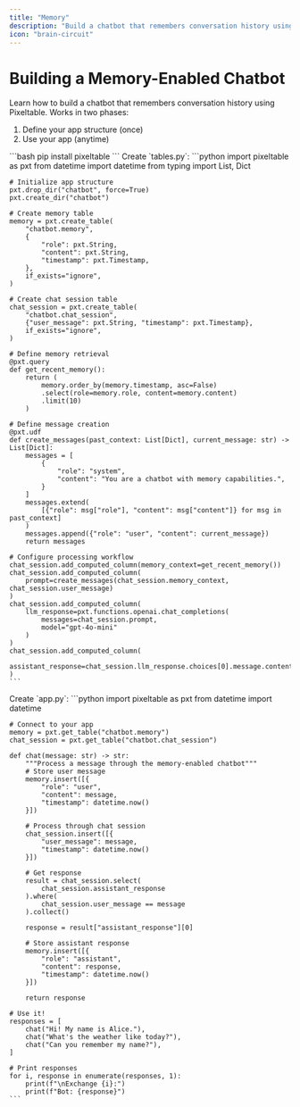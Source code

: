 ```yaml
---
title: "Memory"
description: "Build a chatbot that remembers conversation history using Pixeltable"
icon: "brain-circuit"
---
```


# Building a Memory-Enabled Chatbot

Learn how to build a chatbot that remembers conversation history using Pixeltable. Works in two phases:
1. Define your app structure (once)
2. Use your app (anytime)

<Steps>
  <Step title="Install Dependencies">
    ```bash
    pip install pixeltable
    ```
  </Step>

  <Step title="Define Your Backend Tables" icon="table">
    Create `tables.py`:
    ```python
    import pixeltable as pxt
    from datetime import datetime
    from typing import List, Dict

    # Initialize app structure
    pxt.drop_dir("chatbot", force=True)
    pxt.create_dir("chatbot")

    # Create memory table
    memory = pxt.create_table(
        "chatbot.memory",
        {
            "role": pxt.String,
            "content": pxt.String,
            "timestamp": pxt.Timestamp,
        },
        if_exists="ignore",
    )

    # Create chat session table
    chat_session = pxt.create_table(
        "chatbot.chat_session",
        {"user_message": pxt.String, "timestamp": pxt.Timestamp},
        if_exists="ignore",
    )

    # Define memory retrieval
    @pxt.query
    def get_recent_memory():
        return (
            memory.order_by(memory.timestamp, asc=False)
            .select(role=memory.role, content=memory.content)
            .limit(10)
        )

    # Define message creation
    @pxt.udf
    def create_messages(past_context: List[Dict], current_message: str) -> List[Dict]:
        messages = [
            {
                "role": "system",
                "content": "You are a chatbot with memory capabilities.",
            }
        ]
        messages.extend(
            [{"role": msg["role"], "content": msg["content"]} for msg in past_context]
        )
        messages.append({"role": "user", "content": current_message})
        return messages

    # Configure processing workflow
    chat_session.add_computed_column(memory_context=get_recent_memory())
    chat_session.add_computed_column(
        prompt=create_messages(chat_session.memory_context, chat_session.user_message)
    )
    chat_session.add_computed_column(
        llm_response=pxt.functions.openai.chat_completions(
            messages=chat_session.prompt,
            model="gpt-4o-mini"
        )
    )
    chat_session.add_computed_column(
        assistant_response=chat_session.llm_response.choices[0].message.content
    )
    ```
  </Step>

  <Step title="Use Your App" icon="play">
    Create `app.py`:
    ```python
    import pixeltable as pxt
    from datetime import datetime

    # Connect to your app
    memory = pxt.get_table("chatbot.memory")
    chat_session = pxt.get_table("chatbot.chat_session")

    def chat(message: str) -> str:
        """Process a message through the memory-enabled chatbot"""
        # Store user message
        memory.insert([{
            "role": "user",
            "content": message,
            "timestamp": datetime.now()
        }])

        # Process through chat session
        chat_session.insert([{
            "user_message": message,
            "timestamp": datetime.now()
        }])

        # Get response
        result = chat_session.select(
            chat_session.assistant_response
        ).where(
            chat_session.user_message == message
        ).collect()
        
        response = result["assistant_response"][0]

        # Store assistant response
        memory.insert([{
            "role": "assistant",
            "content": response,
            "timestamp": datetime.now()
        }])

        return response

    # Use it!
    responses = [
        chat("Hi! My name is Alice."),
        chat("What's the weather like today?"),
        chat("Can you remember my name?"),
    ]

    # Print responses
    for i, response in enumerate(responses, 1):
        print(f"\nExchange {i}:")
        print(f"Bot: {response}")
    ```
  </Step>
</Steps>

